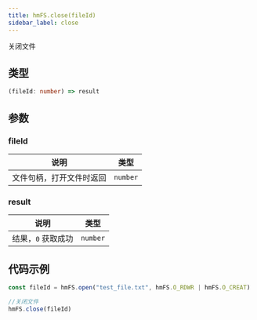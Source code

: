 ```yaml
---
title: hmFS.close(fileId)
sidebar_label: close
---
```


关闭文件

## 类型

```ts
(fileId: number) => result
```

## 参数

### fileId

| 说明                         | 类型     |
| ---------------------------- | -------- |
| 文件句柄，打开文件时返回 | `number` |

### result

| 说明                         | 类型     |
| ---------------------------- | -------- |
| 结果，`0` 获取成功 | `number` |

## 代码示例

```js
const fileId = hmFS.open("test_file.txt", hmFS.O_RDWR | hmFS.O_CREAT)

//关闭文件
hmFS.close(fileId)
```
